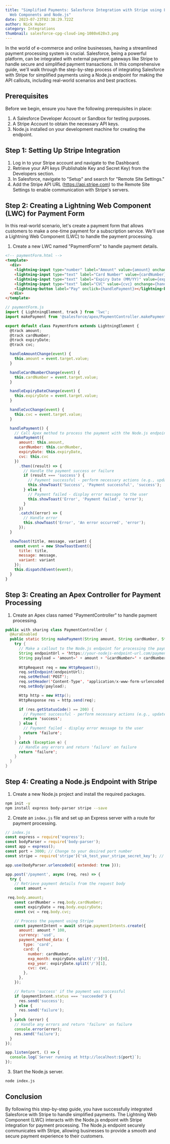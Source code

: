 ```yaml
---
title: "Simplified Payments: Salesforce Integration with Stripe using Lightning
  Web Components and Node.js"
date: 2023-07-23T02:38:29.722Z
author: Nick Huber
category: Integrations
thumbnail: salesforce-cpg-cloud-img-1080x628v3.png
---
```

In the world of e-commerce and online businesses, having a streamlined payment processing system is crucial. Salesforce, being a powerful platform, can be integrated with external payment gateways like Stripe to handle secure and simplified payment transactions. In this comprehensive guide, we'll walk through the step-by-step process of integrating Salesforce with Stripe for simplified payments using a Node.js endpoint for making the API callouts, including real-world scenarios and best practices.

## Prerequisites

Before we begin, ensure you have the following prerequisites in place:

1. A Salesforce Developer Account or Sandbox for testing purposes.
2. A Stripe Account to obtain the necessary API keys.
3. Node.js installed on your development machine for creating the endpoint.

## Step 1: Setting Up Stripe Integration

1. Log in to your Stripe account and navigate to the Dashboard.
2. Retrieve your API keys (Publishable Key and Secret Key) from the Developers section.
3. In Salesforce, navigate to "Setup" and search for "Remote Site Settings."
4. Add the Stripe API URL (https://api.stripe.com) to the Remote Site Settings to enable communication with Stripe's servers.

## Step 2: Creating a Lightning Web Component (LWC) for Payment Form

In this real-world scenario, let's create a payment form that allows customers to make a one-time payment for a subscription service. We'll use a Lightning Web Component (LWC) to handle the payment processing.

1. Create a new LWC named "PaymentForm" to handle payment details.

```html
<!-- paymentForm.html -->
<template>
  <div>
    <lightning-input type="number" label="Amount" value={amount} onchange={handleAmountChange}></lightning-input>
    <lightning-input type="text" label="Card Number" value={cardNumber} onchange={handleCardNumberChange}></lightning-input>
    <lightning-input type="text" label="Expiry Date (MM/YY)" value={expiryDate} onchange={handleExpiryDateChange}></lightning-input>
    <lightning-input type="text" label="CVC" value={cvc} onchange={handleCvcChange}></lightning-input>
    <lightning-button label="Pay" onclick={handlePayment}></lightning-button>
  </div>
</template>
```

```js
// paymentForm.js
import { LightningElement, track } from 'lwc';
import makePayment from '@salesforce/apex/PaymentController.makePayment';

export default class PaymentForm extends LightningElement {
  @track amount;
  @track cardNumber;
  @track expiryDate;
  @track cvc;

  handleAmountChange(event) {
    this.amount = event.target.value;
  }

  handleCardNumberChange(event) {
    this.cardNumber = event.target.value;
  }

  handleExpiryDateChange(event) {
    this.expiryDate = event.target.value;
  }

  handleCvcChange(event) {
    this.cvc = event.target.value;
  }

  handlePayment() {
    // Call Apex method to process the payment with the Node.js endpoint
    makePayment({ 
      amount: this.amount, 
      cardNumber: this.cardNumber, 
      expiryDate: this.expiryDate, 
      cvc: this.cvc 
    })
      .then((result) => {
        // Handle the payment success or failure
        if (result === 'success') {
          // Payment successful - perform necessary actions (e.g., update records, send email)
          this.showToast('Success', 'Payment successful', 'success');
        } else {
          // Payment failed - display error message to the user
          this.showToast('Error', 'Payment failed', 'error');
        }
      })
      .catch((error) => {
        // Handle error
        this.showToast('Error', 'An error occurred', 'error');
      });
  }

  showToast(title, message, variant) {
    const event = new ShowToastEvent({
      title: title,
      message: message,
      variant: variant
    });
    this.dispatchEvent(event);
  }
}
```

## Step 3: Creating an Apex Controller for Payment Processing

1. Create an Apex class named "PaymentController" to handle payment processing.

```java
public with sharing class PaymentController {
  @AuraEnabled
  public static String makePayment(String amount, String cardNumber, String expiryDate, String cvc) {
    try {
      // Make a callout to the Node.js endpoint for processing the payment
      String endpointUrl = 'https://your-nodejs-endpoint-url.com/payment'; // Replace with your actual endpoint URL
      String payload = 'amount=' + amount + '&cardNumber=' + cardNumber + '&expiryDate=' + expiryDate + '&cvc=' + cvc;
      
      HttpRequest req = new HttpRequest();
      req.setEndpoint(endpointUrl);
      req.setMethod('POST');
      req.setHeader('Content-Type', 'application/x-www-form-urlencoded');
      req.setBody(payload);

      Http http = new Http();
      HttpResponse res = http.send(req);

      if (res.getStatusCode() == 200) {
        // Payment successful - perform necessary actions (e.g., update records, send email)
        return 'success';
      } else {
        // Payment failed - display error message to the user
        return 'failure';
      }
    } catch (Exception e) {
      // Handle any errors and return 'failure' on failure
      return 'failure';
    }
  }
}
```

## Step 4: Creating a Node.js Endpoint with Stripe

1. Create a new Node.js project and install the required packages.

```bash
npm init -y
npm install express body-parser stripe --save
```

2. Create an `index.js` file and set up an Express server with a route for payment processing.

```js
// index.js
const express = require('express');
const bodyParser = require('body-parser');
const app = express();
const port = 3000; // Change to your desired port number
const stripe = require('stripe')('sk_test_your_stripe_secret_key'); // Replace with your actual Stripe secret key

app.use(bodyParser.urlencoded({ extended: true }));

app.post('/payment', async (req, res) => {
  try {
    // Retrieve payment details from the request body
    const amount =

 req.body.amount;
    const cardNumber = req.body.cardNumber;
    const expiryDate = req.body.expiryDate;
    const cvc = req.body.cvc;

    // Process the payment using Stripe
    const paymentIntent = await stripe.paymentIntents.create({
      amount: amount * 100,
      currency: 'usd',
      payment_method_data: {
        type: 'card',
        card: {
          number: cardNumber,
          exp_month: expiryDate.split('/')[0],
          exp_year: expiryDate.split('/')[1],
          cvc: cvc,
        },
      },
    });

    // Return 'success' if the payment was successful
    if (paymentIntent.status === 'succeeded') {
      res.send('success');
    } else {
      res.send('failure');
    }
  } catch (error) {
    // Handle any errors and return 'failure' on failure
    console.error(error);
    res.send('failure');
  }
});

app.listen(port, () => {
  console.log(`Server running at http://localhost:${port}`);
});
```

3. Start the Node.js server.

```bash
node index.js
```

## Conclusion

By following this step-by-step guide, you have successfully integrated Salesforce with Stripe to handle simplified payments. The Lightning Web Component (LWC) interacts with the Node.js endpoint with Stripe integration for payment processing. The Node.js endpoint securely communicates with Stripe, allowing businesses to provide a smooth and secure payment experience to their customers.
